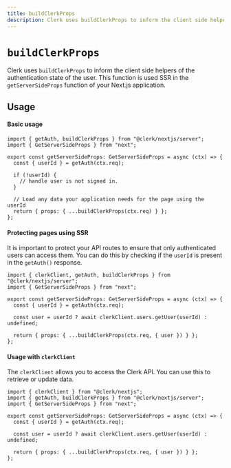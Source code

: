 ```yaml
---
title: buildClerkProps
description: Clerk uses buildClerkProps to inform the client side helpers of the authentication state of the user. This function is used SSR in the getServerSideProps function of your Next.js application.
---
```


# `buildClerkProps`

Clerk uses `buildClerkProps` to inform the client side helpers of the authentication state of the user. This function is used SSR in the `getServerSideProps` function of your Next.js application.

## Usage

#### Basic usage

```tsx filename="pages/myServerSidePage"
import { getAuth, buildClerkProps } from "@clerk/nextjs/server";
import { GetServerSideProps } from "next";

export const getServerSideProps: GetServerSideProps = async (ctx) => {
  const { userId } = getAuth(ctx.req);

  if (!userId) {
    // handle user is not signed in.
  }

  // Load any data your application needs for the page using the userId
  return { props: { ...buildClerkProps(ctx.req) } };
};
```

#### Protecting pages using SSR

It is important to protect your API routes to ensure that only authenticated users can access them. You can do this by checking if the `userId` is present in the `getAuth()` response.

```tsx filename="pages/api/example.ts"
import { clerkClient, getAuth, buildClerkProps } from "@clerk/nextjs/server";
import { GetServerSideProps } from "next";

export const getServerSideProps: GetServerSideProps = async (ctx) => {
  const { userId } = getAuth(ctx.req);

  const user = userId ? await clerkClient.users.getUser(userId) : undefined;

  return { props: { ...buildClerkProps(ctx.req, { user }) } };
};
```

#### Usage with `clerkClient`

The `clerkClient` allows you to access the Clerk API. You can use this to retrieve or update data.

```tsx filename="pages/api/example.ts"
import { clerkClient } from "@clerk/nextjs";
import { getAuth, buildClerkProps } from "@clerk/nextjs/server";
import { GetServerSideProps } from "next";

export const getServerSideProps: GetServerSideProps = async (ctx) => {
  const { userId } = getAuth(ctx.req);

  const user = userId ? await clerkClient.users.getUser(userId) : undefined;

  return { props: { ...buildClerkProps(ctx.req, { user }) } };
};
```
